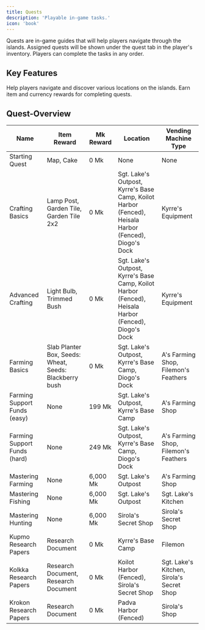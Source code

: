 ```yaml
---
title: Quests
description: 'Playable in-game tasks.'
icon: 'book'
---
```


Quests are in-game guides that will help players navigate through the islands. Assigned quests will be shown under the quest tab in the player's inventory. Players can complete the tasks in any order. 

## Key Features

<CardGroup cols={2}>
  <Card title="Guided Explorationl" icon="map">
    Help players navigate and discover various locations on the islands.
  </Card>
  <Card title="Trading Hubs" icon="gift">
    Earn item and currency rewards for completing quests.
  </Card>
</CardGroup>

## Quest-Overview

| Name | Item Reward | Mk Reward | Location | Vending Machine Type |
| ---- | ----------- | --------- | -------- | -------------------- |
| Starting Quest | Map, Cake | 0 Mk | None | None |
| Crafting Basics | Lamp Post, Garden Tile, Garden Tile 2x2 | 0 Mk | Sgt. Lake's Outpost, Kyrre's Base Camp, Koilot Harbor (Fenced), Heisala Harbor (Fenced), Diogo's Dock | Kyrre's Equipment |
| Advanced Crafting | Light Bulb, Trimmed Bush | 0 Mk | Sgt. Lake's Outpost, Kyrre's Base Camp, Koilot Harbor (Fenced), Heisala Harbor (Fenced), Diogo's Dock | Kyrre's Equipment |
| Farming Basics | Slab Planter Box, Seeds: Wheat, Seeds: Blackberry bush | 0 Mk | Sgt. Lake's Outpost, Kyrre's Base Camp, Diogo's Dock | A's Farming Shop, Filemon's Feathers |
| Farming Support Funds (easy) | None | 199 Mk | Sgt. Lake's Outpost, Kyrre's Base Camp | A's Farming Shop |
| Farming Support Funds (hard) | None | 249 Mk | Sgt. Lake's Outpost, Kyrre's Base Camp, Diogo's Dock | A's Farming Shop, Filemon's Feathers |
| Mastering Farming | None | 6,000 Mk | Sgt. Lake's Outpost | A's Farming Shop |
| Mastering Fishing | None | 6,000 Mk | Sgt. Lake's Outpost | Sgt. Lake's Kitchen |
| Mastering Hunting | None | 6,000 Mk | Sirola's Secret Shop | Sirola's Secret Shop |
| Kupmo Research Papers | Research Document | 0 Mk | Kyrre's Base Camp | Filemon |
| Kolkka Research Papers | Research Document, Research Document | 0 Mk | Koilot Harbor (Fenced), Sirola's Secret Shop | Sgt. Lake's Kitchen, Sirola's Secret Shop |
| Krokon Research Papers | Research Document | 0 Mk | Padva Harbor (Fenced) | Sirola's Shop |
